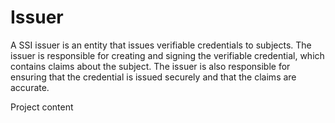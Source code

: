 # Issuer

A SSI issuer is an entity that issues verifiable credentials to subjects. The issuer is responsible for creating and signing the verifiable credential, which contains claims about the subject. The issuer is also responsible for ensuring that the credential is issued securely and that the claims are accurate.

<Project id="get-started-with-bun" >
Project content
</Project>

